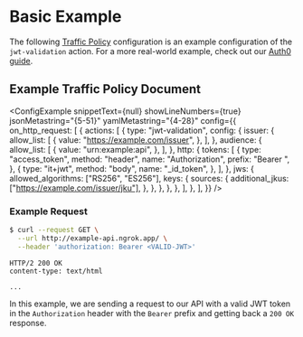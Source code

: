 
# Basic Example

The following [Traffic Policy](/docs/traffic-policy/)
configuration is an example configuration of the `jwt-validation` action. For a
more real-world example, check out our [Auth0 guide](/docs/integrations/auth0/jwt-action/).

## Example Traffic Policy Document

<ConfigExample
	snippetText={null}
	showLineNumbers={true}
	jsonMetastring="{5-51}"
	yamlMetastring="{4-28}"
	config={{
		on_http_request: [
			{
				actions: [
					{
						type: "jwt-validation",
						config: {
							issuer: {
								allow_list: [
									{
										value: "https://example.com/issuer",
									},
								],
							},
							audience: {
								allow_list: [
									{
										value: "urn:example:api",
									},
								],
							},
							http: {
								tokens: [
									{
										type: "access_token",
										method: "header",
										name: "Authorization",
										prefix: "Bearer ",
									},
									{
										type: "it+jwt",
										method: "body",
										name: "_id_token",
									},
								],
							},
							jws: {
								allowed_algorithms: ["RS256", "ES256"],
								keys: {
									sources: {
										additional_jkus: ["https://example.com/issuer/jku"],
									},
								},
							},
						},
					},
				],
			},
		],
	}}
/>

### Example Request

```bash
$ curl --request GET \
  --url http://example-api.ngrok.app/ \
  --header 'authorization: Bearer <VALID-JWT>'
```

```http
HTTP/2 200 OK
content-type: text/html

...
```

In this example, we are sending a request to our API with a valid JWT token in
the `Authorization` header with the `Bearer` prefix and getting back a `200 OK`
response.
